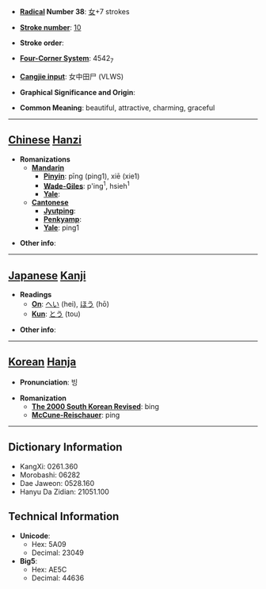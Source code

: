 * '''[[Wiktionary:Chinese radical index| Radical]] Number 38''': [[Wiktionary:Chinese radical index 女|女]]+7 strokes

* '''[[Wiktionary:Chinese total strokes index|Stroke number]]''': [[Wiktionary:Chinese total strokes index 10|10]]

* '''Stroke order''': 

* '''[[Wiktionary:Chinese four corner index|Four-Corner System]]''': 4542<sub>7</sub>

* '''[[Wiktionary:Chinese Cangjie index|Cangjie input]]''': 女中田尸 (VLWS)

* '''Graphical Significance and Origin''': 

* '''Common Meaning''': beautiful, attractive, charming, graceful

----

== [[Chinese]] [[Hanzi]] ==

* '''Romanizations'''
** '''[[Mandarin]]'''
*** '''[[Pinyin]]''': pīng (ping1), xiē (xie1)
*** '''[[Wade-Giles]]''': p'ing<sup>1</sup>, hsieh<sup>1</sup>
*** '''[[Yale]]''': 
** '''[[Cantonese]]'''
*** '''[[Jyutping]]''':
*** '''[[Penkyamp]]''': 
*** '''[[Yale]]''': ping1

* '''Other info''': 

----

== [[Japanese]] [[Kanji]] ==

* '''Readings'''
** '''[[On]]''': [[へい]] (hei), [[ほう]] (hō)
** '''[[Kun]]''': [[とう]] (tou)

* '''Other info''':  

----

== [[Korean]] [[Hanja]] ==

* '''Pronunciation''': 빙

* '''Romanization'''
** '''[[The 2000 South Korean Revised Romanization|The 2000 South Korean Revised]]''': bing
** '''[[McCune-Reischauer]]''': ping

----

== Dictionary Information ==

* KangXi: 0261.360
* Morobashi: 06282
* Dae Jaweon: 0528.160
* Hanyu Da Zidian: 21051.100

== Technical Information ==

* '''Unicode''':
** Hex: 5A09
** Decimal: 23049
* '''Big5''':
** Hex: AE5C
** Decimal: 44636